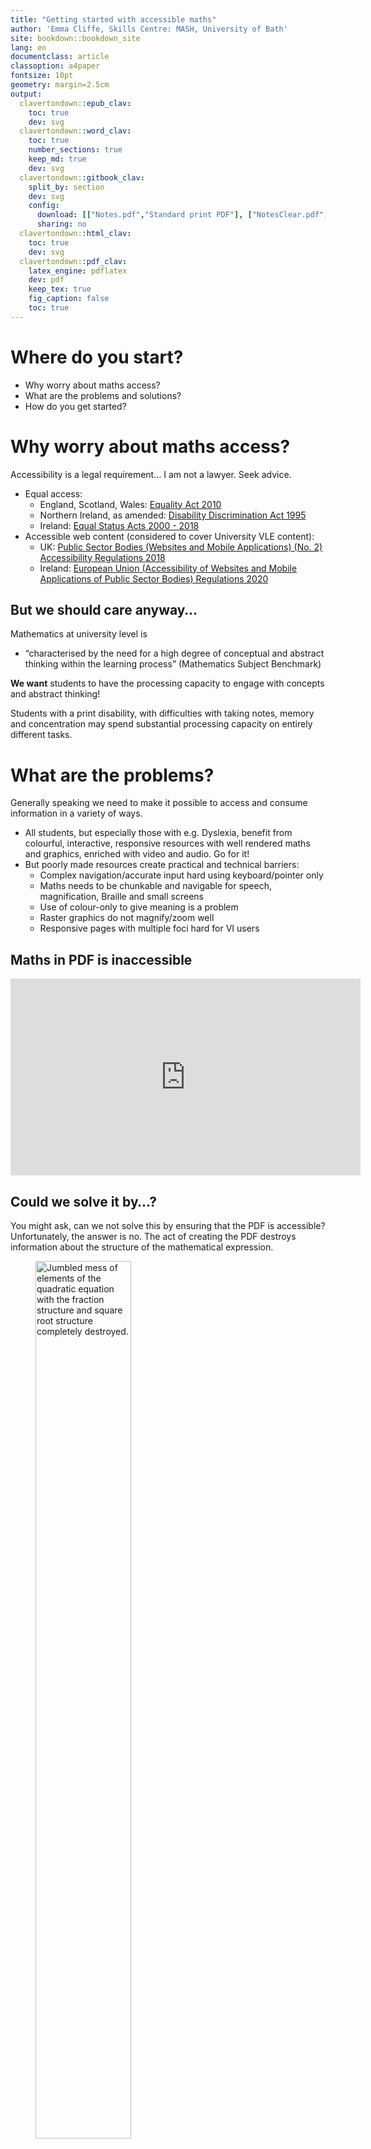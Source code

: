 ```yaml
---
title: "Getting started with accessible maths"
author: 'Emma Cliffe, Skills Centre: MASH, University of Bath'
site: bookdown::bookdown_site
lang: en
documentclass: article
classoption: a4paper
fontsize: 10pt
geometry: margin=2.5cm
output:
  clavertondown::epub_clav:
    toc: true
    dev: svg
  clavertondown::word_clav:
    toc: true
    number_sections: true
    keep_md: true
    dev: svg
  clavertondown::gitbook_clav:
    split_by: section
    dev: svg
    config:
      download: [["Notes.pdf","Standard print PDF"], ["NotesClear.pdf","Clear print PDF"], ["NotesLarge.pdf","Large print PDF"], ["Notes.docx","Accessible Word document"], ["Notes.epub","Accessible EPub book" ]]
      sharing: no
  clavertondown::html_clav:
    toc: true
    dev: svg
  clavertondown::pdf_clav:
    latex_engine: pdflatex
    dev: pdf
    keep_tex: true
    fig_caption: false
    toc: true
---
```


\newpage
\pagenumbering{arabic}

# Where do you start? {-}

* Why worry about maths access?
* What are the problems and solutions?
* How do you get started?

# Why worry about maths access?

Accessibility is a legal requirement... I am not a lawyer. Seek advice.

* Equal access:
  * England, Scotland, Wales: [Equality Act 2010 ](https://www.legislation.gov.uk/ukpga/2010/15/contents)
  * Northern Ireland, as amended: [Disability Discrimination Act 1995](http://www.niassembly.gov.uk/globalassets/Documents/RaISe/Publications/2012/ofmdfm/2712.pdf)
  * Ireland: [Equal Status Acts 2000 - 2018](https://www.ihrec.ie/guides-and-tools/human-rights-and-equality-in-the-provision-of-good-and-services/what-does-the-law-say/equal-status-acts/) 
* Accessible web content (considered to cover University VLE content):
  * UK: [Public Sector Bodies (Websites and Mobile Applications) (No. 2) Accessibility Regulations 2018](https://www.legislation.gov.uk/uksi/2018/852/contents/made)
  * Ireland: [European Union (Accessibility of Websites and Mobile Applications of Public Sector Bodies) Regulations 2020](https://www.irishstatutebook.ie/eli/2020/si/358/made/en/print)

## But we should care anyway...

Mathematics at university level is

* "characterised by the need for a high degree of conceptual and abstract thinking within the learning process" (Mathematics Subject Benchmark)

**We want** students to have the processing capacity to engage with concepts and abstract thinking!

Students with a print disability, with difficulties with taking notes, memory and concentration may spend substantial processing capacity on entirely different tasks.

# What are the problems?

Generally speaking we need to make it possible to access and consume information in a variety of ways. 

* All students, but especially those with e.g. Dyslexia, benefit from colourful, interactive, responsive resources with well rendered maths and graphics, enriched with video and audio. Go for it!
* But poorly made resources create practical and technical barriers:
  * Complex navigation/accurate input hard using keyboard/pointer only
  * Maths needs to be chunkable and navigable for speech, magnification, Braille and small screens
  * Use of colour-only to give meaning is a problem
  * Raster graphics do not magnify/zoom well
  * Responsive pages with multiple foci hard for VI users

## Maths in PDF is inaccessible

<iframe width="560" height="315" src="https://www.youtube-nocookie.com/embed/BsTqEjTIILQ?start=42&rel=0&end=63" frameborder="0" allow="accelerometer; autoplay; encrypted-media; gyroscope; picture-in-picture" allowfullscreen></iframe>

## Could we solve it by...?

You might ask, can we not solve this by ensuring that the PDF is accessible? Unfortunately, the answer is no. The act of creating the PDF destroys information about the structure of the mathematical expression. 

![Reflowing a PDF visually destroys the maths](./Figs/reflowing.png){alt="Jumbled mess of elements of the quadratic equation with the fraction structure and square root structure completely destroyed." width="60%"}

# What are the solutions?

Using assistive technology effectively for maths requires:

* Authors to produce accessible mathematical materials
* Readers to have assistive technology which works with the specific format of mathematical text

## Structure

Computers rely on structural integrity to process maths:

* PDF, print, handwriting and E-books using images of maths cannot be processed. They are inaccessible and inflexible on, for instance, small screen devices. They are lossy formats for maths!
* Word, HTML based formats and EPub3 have structural integrity for maths and are accessible to many assistive technologies
* But not all AT can access maths all formats! PowerPoint 365 is theoretically accessible but most AT won't work with it
* And most mathematicians use specialist scientific document preparation systems such as LaTeX, which, historically, have not output these formats

## Could we convert the LaTeX?

* It depends on the LaTeX...
* It is **not possible** to convert LaTeX to html in the general case 
* It is easy to 'fall out' of the convertible subset without realising or knowing why, the addition of a package, change of preamble order, use of a seemingly innocent command...


## Could we convert the mathematicians?!

Any new document preparation system needs to ***enable*** the writer by providing the key features of mathematical/scientific document preparation. And these features make things complex. 

* Software is catching up and in flux.
* Nothing is easy to learn.

Increasingly mathematicians are exploring and converting, but they need appropriate institutional infrastructure, support, workload time allocation and training. Without this the task remains unreasonable.  

## What do we convert ***to***?

Only three formats of mathematical text are accessible:

* HTML using MathJax to render the mathematics
* Word/PowerPoint using the inbuilt equation editor
* EPub3 using MathML

Whatever **other** formats you supply you **must** supply at least one or, ideally, all of these to meet the public bodies requirement. 

* Supply your course content 'spine' in this format.

## Is that enough?

No. The equal access acts mean we need to meet individual needs so you may need to produce any of the other formats. This makes PowerPoint a problem as it cannot be converted.

**And** you also need to supply PDF! 

* Not all accessibility is about technical access
* Clear print PDF is selected most often by disabled students in the Department of Mathematical Sciences.

# How do you get started?

Ideals are great but let us be pragmatic. 

* Assess where you are
* Have a plan for meeting individual needs for equal access
  * Leadership: Recognise this may be expensive for a number of years. It will get cheaper. We've been doing this for nearly 20 years. This semester one lecturer used this plan.  
* Pick something achieveable to change in your general practice 
  * Leadership: What is achievable depends on the resources you provide and this is what ultimately reduces risk and cost.
* Start!
  * Be clear about what is and is not accessible and what a student should do if they need a different format (see having a plan)

## Word/PowerPoint 365

  * Use the inbuilt Accessibility Checker and information on e.g. [Making your Word documents accessible](https://support.office.com/en-gb/article/make-your-word-documents-accessible-to-people-with-disabilities-d9bf3683-87ac-47ea-b91a-78dcacb3c66d)
  * Write *all* mathematical text written using the MS 365 equation editor. E.g. if you are writing about the variable \(x\) or \(\theta\) it should be written as an equation. If you are writing \(x^2\) it should be written as an equation.
    * Never use insert symbol.
    * Never write superscripts, subscripts, fractions etc. using font or style changes and standard keyboard input alone
    * Never use an image of an equation.
  * Use Review -> Read Aloud (Alt + Ctrl + Space) to check the maths 

More information and tools within [accessible mathematical Word document workshop resources](https://stem-enable.github.io/WordWorkshop/) and [effective (keyboard-only) input of maths in Word](https://bathmash.github.io/gettingstarted/Word/index.html). 
 
## Sounds solved to me?
 
Some students will require MathType format

* Because their AT vendor has not implemented the interface to Word but the AT does work with MathType. Test everything and contact the vendors!
* Materials should be prepared as above and then a ***copy*** converted to MathType as automatic conversion of all expressions cannot be reversed.

Also... this generally won't work for the mathematicians and some scientists.
 
* Word is not a scientific document preparation system. 
* For those who use LaTeX we need a different plan.


## Web: WCAG 2.1 AA + MathJax!

* Check it meets the legal requirement of WCAG 2.1 Level AA with e.g. [Accessibility Insights for Web plugin for Chrome](https://accessibilityinsights.io/docs/en/web/overview)

* Check it is MathJax... Right click!
\[x = \frac{-b\pm\sqrt{b^2 - 4ac}}{2a}\]

  * Provides/enables: navigation, chunking, zoom, copy/paste, colour, size and layout changes...
  * Structural integrity enables assistive technology including text-to-speech, screenreaders, electronic Braille
  * Fallback for ARIA-aware AT without native support
  * AT providers without native support and not ARIA aware are a problem but not your problem.
* [Experience this yourself](https://people.bath.ac.uk/cspehj/coventry/arclengthInR.html)


## Supporting mathematicians

* Web + MathJax is the most accessible end format for a mathematical or scientific document but we need a way to prepare the document. 
* We are not perscriptive, we'll support anything which works. 
* Two main approaches have attracted most of the mathematicians at Bath but there are some other rarer contenders! 

## Try converting the LaTeX

* Experts: [tools which may work for a large subset but cannot tell you anything about why something doesn't work](https://hub.docker.com/r/bathmash/mathaltnotes)
* Non-experts at Bath who want to stick with LaTeX have found that [lwarp](https://ctan.org/pkg/lwarp?lang=en) works for them if they are careful. 
  * Beware of some hard work (documentation currently 1237 pages)
  * What happens depends on what you are doing in LaTeX
  * You have to work that out and test for accessibility for yourself.
  * [Quick lwarp demo](https://github.com/STEM-Enable/Getting-started-with-accessible-maths-March-2023/raw/main/example/LwarpExample.zip) ([link for Emma during the talk](https://posit.cloud/content/5657619))
 
## RMarkdown formats
 
RMarkdown is a language designed for transform to html 

* LaTeX for equations 
* Simple markup language for the rest of the document. 
* Authors are confined to a transformable subset with a quick compile loop and a supportive GUI. 
* The output has known accessibility features. 
* The typesetting is still extensible, just more reasonably so.
* More information on getting started with RMarkdown see [Using R as a basis for writing an accessible mathematical document](https://stem-enable.github.io/RMarkdownWorkshop/)
* [Quick RMarkdown demo](https://github.com/STEM-Enable/RMarkdownWorkshop/raw/master/examples/arclengthInR.zip) ([link for Emma during the talk](https://posit.cloud/content/4447915))


## Bookdown/Clavertondown

Eventually, you will probably want [Bookdown](https://bookdown.org/):

```theorem
Bookdown is needed for things like theorems and internal references
```

We built [Clavertondown](https://bathmash.github.io/clavertondown/) for additional functionality important in pure mathematics and for lecturers generally. 

```newtheorem
You can create new theorem types without affecting the Bookdown types such as theorem \@ref(thm:thm1).
```

```newtheorem
And you can have theorem types share numbering

```


## Maths e-assessment

* [Numbas aims to meet WCAG 2.1 AA](https://docs.numbas.org.uk/en/latest/accessibility/editor.html)
* [Stack aims to meet WCAG 2.1 AA](https://stack-assessment.org/Legal/Accessibility/)
* There are probably others but these are the only ones I have used

## Simple graphs: Desmos

* [Desmos was designed to work and tested with screenreaders and written to conform to WCAG 2.1](https://www.desmos.com/accessibility)
* [Experience this yourself](https://people.bath.ac.uk/cspehj/coventry/arclengthInR.html)

<iframe src="https://www.desmos.com/calculator/rtvcqeg9ol?embed" width="700px" height="300px" style="border: 1px solid #ccc" frameborder="0">![[Interactive plot of sine](https://www.desmos.com/calculator/rtvcqeg9ol)\label{sine}](./Figs/desmos-sine-graph.png){width=60% longdesc=https://www.desmos.com/calculator/rtvcqeg9ol}</iframe>

## Geogebra: but be careful!

* [Geogebra aims to meet WCAG 2.1 AA](https://www.geogebra.org/m/r2EF8uRx)
* But, just because you can make a usable accessible object with a piece of software doesn't mean every object you make is! 
* [Project **Beyond alt text** between Bath and Coventry produced guidelines](https://bathmash.github.io/CETL-MSOR-2022-Beyond-alt-text/index.html)
* It is possible and useful but you need to take time and care.

## BrailleR: for the statisticians

* [BrailleR](https://github.com/ajrgodfrey/BrailleR) is a project by and for [blind statisticians who use R](https://r-resources.massey.ac.nz/BrailleR/)

```r
library(BrailleR)
```
```r
mydata = rnorm(1000)
```

```r
MakeAccessibleSVG(hist(mydata),file="./Figs/myhist2")
BrowseSVG(file="./Figs/myhist2",dir="./Figs")
pdf('./Figs/myhist2.svg.pdf',width = 4,height=4,paper='special')
hist(mydata)
dev.off()
```

\includegraphics{./Figs/myhist2.svg.pdf}
`r ifelse(knitr::is_latex_output(),"",paste('
![Try the [Interactive version of graph generated by BrailleR](./Figs/myhist2.html)\\label{histplotinteractive}](./Figs/myhist2.svg){longdesc=./Figs/myhist2.html}'))`

## Other diagrams

* [DIAGRAM Center](http://diagramcenter.org/) has some great resources for those new to diagram description:
  * Poet Image Description Training Tool
  * Image description guidelines
  * Sample book
  * [Webinar on complex images](http://diagramcenter.org/diagramwebinars.html#compleximages)
* [UKAAF has guidance on accessible images](https://www.ukaaf.org/standards/#accessible-images) 
* [NCAM (Old site) has guidelines and examples]( http://ncamftp.wgbh.org/ncam-old-site/experience_learn/educational_media/stemdx.html)

# What is my next step?

To play with right now... or later!

* LaTeX available? Try [Lwarp](https://github.com/STEM-Enable/Getting-started-with-accessible-maths-March-2023/raw/main/example/LwarpExample.zip)
* Rstudio available? Install rmarkdown and try [RMarkdown](https://stem-enable.github.io/RMarkdownWorkshop/)
* Chrome web browser available? Try [Desmos with ChromeVox](https://people.bath.ac.uk/cspehj/coventry/arclengthInR.html)
* Word user? Write some text and an equation and [listen back to it](https://stem-enable.github.io/WordWorkshop/immersive.html) 

Exchange ideas, think, chat, offer a report back:

* What achieveable next step can you commit to which will improve the accessiblibility of your mathematical teaching resources for next academic year?

# Further information

* This document: [Getting started with accessible maths March 2023]()
  * There are links throughout to further resources for getting started
* The core group is [JISC Accessibility Community Maths Working Group](https://github.com/A11yMaths) with mailing list [A11yMaths mailing list](https://www.jiscmail.ac.uk/cgi-bin/webadmin?A0=ACCESSIBLE-MATHS)
* [**sigma** Network Accessibility Special Interest Group](http://www.sigma-network.ac.uk/sigs/accessibility-sig/)
* A collection of links to most things I have done related to maths accessibility can be found at [Mathematics accessibility on the Skills Centre: MASH site](https://www.bath.ac.uk/projects/mathematics-accessibility/)
* My email address is [E.H.Cliffe@bath.ac.uk](mailto:E.H.Cliffe@bath.ac.uk) but please email my team [MASH](mailto:mash@bath.ac.uk), who, these days, know as much as I do!
